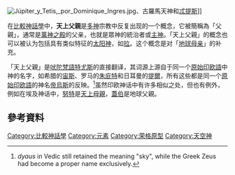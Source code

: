 [[File:Júpiter_y_Tetis,_por_Dominique_Ingres.jpg|thumb]]、古羅馬天神和[[忒提斯|忒提斯]]]]

在[[比較神話學|比較神話學]]中，'''天上父親'''是[[多神|多神]]宗教中反复出现的一个概念，它被簡稱為「父親」，通常是[[萬神之殿|萬神之殿]]的父亲，也就是眾神的統治者或[[主神|主神]]。「天上父親」的概念也可以被认为包括具有类似特征的[[太阳神|太阳神]]，如[[拉|拉]]。这个概念是对「[[地球母亲|地球母亲]]」的补充。

「天上父親」是[[吠陀梵語|吠陀梵語]][[特尤斯|特尤斯]]的直接翻译，其词源上源自于同一个[[原始印欧語|原始印欧語]]中神的名字，如希腊的[[宙斯|宙斯]]、罗马的[[朱庇特|朱庇特]]和日耳曼的[[提爾|提爾]]，所有这些都是同一个[[原始印欧語|原始印欧語]]的神名[[帝烏斯|帝烏斯]]的反映。<ref>''dyaus'' in Vedic still retained the meaning "sky", while the Greek Zeus had become a proper name exclusively.</ref>虽然印欧神话中有许多相似之处，但也有例外，例如在埃及神话中，[[努特|努特]]是[[天上母親|天上母親]]，[[蓋伯|蓋伯]]是地球父親。

== 參考資料 ==
{{Reflist}}

[[Category:比較神話學|Category:比較神話學]]
[[Category:元素|Category:元素]]
[[Category:荣格原型|Category:荣格原型]]
[[Category:天空神|Category:天空神]]